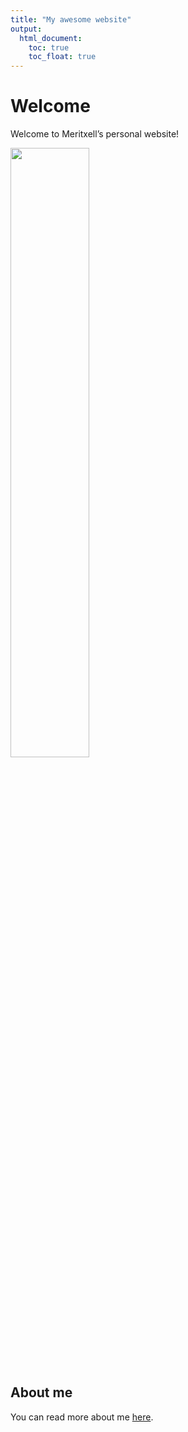 ```yaml
---
title: "My awesome website"
output: 
  html_document:
    toc: true
    toc_float: true
---
```


# Welcome

Welcome to Meritxell's personal website!

<img src="images/Meritxell.jpeg" style="width:50%">


## About me

You can read more about me [here](about.html).

